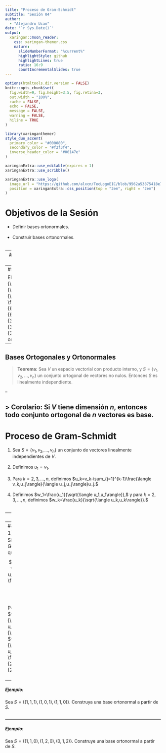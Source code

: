 ---
title: "Proceso de Gram-Schmidt"
subtitle: "Sesión 04"  
author: 
  - "Alejandro Ucan"
date: '`r Sys.Date()`'
output:
  xaringan::moon_reader:
    css: xaringan-themer.css
    nature:
      slideNumberFormat: "%current%"
      highlightStyle: github
      highlightLines: true
      ratio: 16:9
      countIncrementalSlides: true
---

```{r setup, include=FALSE}
options(htmltools.dir.version = FALSE)
knitr::opts_chunk$set(
  fig.width=9, fig.height=3.5, fig.retina=3,
  out.width = "100%",
  cache = FALSE,
  echo = FALSE,
  message = FALSE, 
  warning = FALSE,
  hiline = TRUE
)
```

```{r xaringan-themer, include=FALSE, warning=FALSE}
library(xaringanthemer)
style_duo_accent(
  primary_color = "#000080",
  secondary_color = "#f2f3f4",
  inverse_header_color = "#00147e"
)
```

```{r xaringan-editable, echo=FALSE}
xaringanExtra::use_editable(expires = 1)
xaringanExtra::use_scribble()
```

```{r xaringan-logo, echo=FALSE}
xaringanExtra::use_logo(
  image_url = "https://github.com/alxcn/TecLogoEIC/blob/9562a53875418e749a296c85808a19c85fc4be74/IngenieriaCiencias_Horizontal_RGB.png",
  position = xaringanExtra::css_position(top = "2em", right = "2em")
)
```
# Objetivos de la Sesión

* Definir bases ortonormales. <br/><br/>
* Construir bases ortonormales. <br/><br/>

---
## Bases Ortogonales y Ortonormales

> __Definición:__ Sea $S$ un subconjunto de $V,$ decimos que $S$ es ortogonal si para todo $u,v\in S$ con $u\neq v,$ tenemos que $\langle u,v\rangle=0.$ <br/><br/> Decimos que $S$ es ortonormal, si ademas de ser ortogonal, $\langle u,u\rangle=1$ para todo $u\in S.$

--
##### Ejemplo

El conjunto $S=\left\{\left(\frac{1}{\sqrt{2}},\frac{1}{\sqrt{2}},0\right),\left(-\frac{\sqrt{2}}{6},\frac{\sqrt{2}}{6},\frac{2\sqrt{2}}{3}\right),\left(\frac{2}{3},-\frac{2}{3},\frac{1}{3}\right)\right\}$ es ortonormal.

---
## Bases Ortogonales y Ortonormales

> __Teorema:__ Sea $V$ un espacio vectorial con producto interno, y $S=\{v_1,v_2,\ldots,v_n\}$ un conjunto ortogonal de vectores no nulos. Entonces $S$ es linealmente independiente.

--

> __Corolario:__ Si $V$ tiene dimensión $n,$ entonces todo conjunto ortogonal de $n$ vectores es base.
---
# Proceso de Gram-Schmidt

1. Sea $S=\{v_1,v_2,\ldots,v_n\}$ un conjunto de vectores linealmente independientes de $V.$ <br/><br/>
2. Definimos $u_1=v_1.$ <br/><br/>
3. Para $k=2,3,\ldots,n,$ definimos $u_k=v_k-\sum_{j=1}^{k-1}\frac{\langle v_k,u_j\rangle}{\langle u_j,u_j\rangle}u_j.$ <br/><br/>
4. Definimos $w_1=\frac{u_1}{\sqrt{\langle u_1,u_1\rangle}},$ y para $k=2,3,\ldots,n,$ definimos $w_k=\frac{u_k}{\sqrt{\langle u_k,u_k\rangle}}.$ <br/><br/>

---
##### Ejemplo:

Sea $S=\{(1,1),(0,1)\}.$ Construya una base ortonormal a partir de $S.$ <br/><br/>

--
##### Solución:
$v_1=(1,1)$ y $v_2=(0,1).$ Siguiendo el proceso de Gram-Schmidt, tenemos que $u_1=v_1$ y $$u_2=v_2-\frac{\langle v_2,u_1\rangle}{\langle u_1,u_1\rangle}u_1=v_2-\frac{1}{2}v_1=(-\frac{1}{2},\frac{1}{2}).$$ <br/><br/> Por lo tanto, $w_1=\frac{u_1}{\sqrt{\langle u_1,u_1\rangle}}=\frac{1}{\sqrt{2}}(1,1)$ y $w_2=\frac{u_2}{\sqrt{\langle u_2,u_2\rangle}}=\left(-\frac{\sqrt{2}}{2},\frac{\sqrt{2}}{2}\right).$ <br/><br/>

---
##### Ejemplo:

Sea $S=\{(1,1,1),(1,0,1),(1,1,0)\}.$ Construya una base ortonormal a partir de $S.$ <br/><br/>

---
##### Ejemplo:

Sea $S=\{(1,1,0),(1,2,0),(0,1,2)\}.$ Construye una base ortonormal a partir de $S.$
